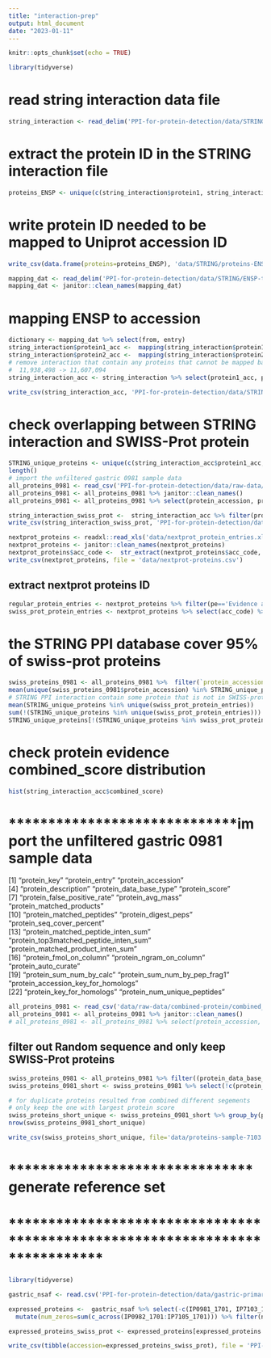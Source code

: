 ```yaml
---
title: "interaction-prep"
output: html_document
date: "2023-01-11"
---
```


```r
knitr::opts_chunk$set(echo = TRUE)
```



```r
library(tidyverse)
```

# read string interaction data file
```r
string_interaction <- read_delim('PPI-for-protein-detection/data/STRING/9606.protein.links.v11.5.txt', delim=' ', show_col_types = FALSE)
```

# extract the protein ID in the STRING interaction file
```r
proteins_ENSP <- unique(c(string_interaction$protein1, string_interaction$protein2))
```

# write protein ID needed to be mapped to Uniprot accession ID
```r
write_csv(data.frame(proteins=proteins_ENSP), 'data/STRING/proteins-ENSP.csv')
```

```r
mapping_dat <- read_delim('PPI-for-protein-detection/data/STRING/ENSP-to-accession.tsv', delim = '\t', show_col_types = FALSE)
mapping_dat <- janitor::clean_names(mapping_dat)
```


# mapping ENSP to accession
```r
dictionary <- mapping_dat %>% select(from, entry)
string_interaction$protein1_acc <-  mapping(string_interaction$protein1, dictionary = dictionary)
string_interaction$protein2_acc <-  mapping(string_interaction$protein2, dictionary = dictionary)
# remove interaction that contain any proteins that cannot be mapped back to accession
#  11,938,498 -> 11,607,094
string_interaction_acc <- string_interaction %>% select(protein1_acc, protein2_acc, combined_score) %>% filter(!(is.na(protein1_acc) | is.na(protein2_acc)))
```

```r
write_csv(string_interaction_acc, 'PPI-for-protein-detection/data/STRING/STRING-interaction-acc.csv')
```

# check overlapping between STRING interaction and SWISS-Prot protein
```r
STRING_unique_proteins <- unique(c(string_interaction_acc$protein1_acc, string_interaction_acc$protein2_acc))
length()
# import the unfiltered gastric 0981 sample data
all_proteins_0981 <- read_csv('PPI-for-protein-detection/data/raw-data/TCE-cgu3/combined_protein.csv', show_col_types = FALSE)
all_proteins_0981 <- all_proteins_0981 %>% janitor::clean_names()
all_proteins_0981 <- all_proteins_0981 %>% select(protein_accession, protein_data_base_type, protein_score, protein_matched_peptides,  protein_matched_peptide_inten_sum)
```


```r
string_interaction_swiss_prot <-  string_interaction_acc %>% filter(protein1_acc %in% swiss_prot_protein_entries & protein2_acc %in% swiss_prot_protein_entries)
write_csv(string_interaction_swiss_prot, 'PPI-for-protein-detection/data/STRING/STRING-interaction-swiss.csv')
```





```r
nextprot_proteins <- readxl::read_xls('data/nextprot_protein_entries.xls')
nextprot_proteins <- janitor::clean_names(nextprot_proteins)
nextprot_proteins$acc_code <-  str_extract(nextprot_proteins$acc_code, '(?<=NX_).+')
write_csv(nextprot_proteins, file = 'data/nextprot-proteins.csv')
```

## extract nextprot proteins ID
```r
regular_protein_entries <- nextprot_proteins %>% filter(pe=='Evidence at protein level') %>% select(acc_code) %>% pull()
swiss_prot_protein_entries <- nextprot_proteins %>% select(acc_code) %>% pull()
```



# the STRING PPI database cover 95% of swiss-prot proteins
```r
swiss_proteins_0981 <- all_proteins_0981 %>%  filter(`protein_accession` %in% swiss_prot_protein_entries)
mean(unique(swiss_proteins_0981$protein_accession) %in% STRING_unique_proteins)
# STRING PPI interaction contain some protein that is not in SWISS-prot proteins (only 356 non-swiss-prot proteins)
mean(STRING_unique_proteins %in% unique(swiss_prot_protein_entries))
sum(!(STRING_unique_proteins %in% unique(swiss_prot_protein_entries)))
STRING_unique_proteins[!(STRING_unique_proteins %in% swiss_prot_protein_entries)]
```


# check protein evidence combined_score distribution
```r
hist(string_interaction_acc$combined_score)
```




# *****************************import the unfiltered gastric 0981 sample data
 [1] "protein_key"                           "protein_entry"                         "protein_accession"                    
 [4] "protein_description"                   "protein_data_base_type"                "protein_score"                        
 [7] "protein_false_positive_rate"           "protein_avg_mass"                      "protein_matched_products"             
[10] "protein_matched_peptides"              "protein_digest_peps"                   "protein_seq_cover_percent"            
[13] "protein_matched_peptide_inten_sum"     "protein_top3matched_peptide_inten_sum" "protein_matched_product_inten_sum"    
[16] "protein_fmol_on_column"                "protein_ngram_on_column"               "protein_auto_curate"                  
[19] "protein_sum_num_by_calc"               "protein_sum_num_by_pep_frag1"          "protein_accession_key_for_homologs"   
[22] "protein_key_for_homologs"              "protein_num_unique_peptides" 
```r
all_proteins_0981 <- read_csv('data/raw-data/combined-protein/combined_protein_7103.csv', show_col_types = FALSE)
all_proteins_0981 <- all_proteins_0981 %>% janitor::clean_names()
# all_proteins_0981 <- all_proteins_0981 %>% select(protein_accession, protein_data_base_type, protein_score, protein_matched_peptides,  protein_matched_peptide_inten_sum)
```


## filter out Random sequence and only keep SWISS-Prot proteins 
```r
swiss_proteins_0981 <- all_proteins_0981 %>% filter((protein_data_base_type == 'Regular') & (`protein_accession` %in% swiss_prot_protein_entries))
swiss_proteins_0981_short <- swiss_proteins_0981 %>% select(!c(protein_key, protein_entry, protein_description, protein_data_base_type, protein_false_positive_rate, protein_fmol_on_column, protein_ngram_on_column, protein_accession_key_for_homologs, protein_key_for_homologs))

# for duplicate proteins resulted from combined different segements 
# only keep the one with largest protein score
swiss_proteins_short_unique <- swiss_proteins_0981_short %>% group_by(protein_accession) %>% arrange(protein_score) %>% filter(row_number() == 1)
nrow(swiss_proteins_0981_short_unique)
```



```r
write_csv(swiss_proteins_short_unique, file='data/proteins-sample-7103.csv')
```


# ******************************* generate reference set
# ****************************************************************************

```r
library(tidyverse)
```


```r
gastric_nsaf <- read.csv('PPI-for-protein-detection/data/gastric-primary-cell/gastric_primary_cell_nsaf.csv')
```





```r
expressed_proteins <-  gastric_nsaf %>% select(-c(IP0981_1701, IP7103_1701)) %>% mutate(across(IP0982_1701:IP7105_1701, ~ .x == 0)) %>% rowwise() %>% 
  mutate(num_zeros=sum(c_across(IP0982_1701:IP7105_1701))) %>% filter(num_zeros >= 3) %>% select(X) %>% pull()
```
```r
expressed_proteins_swiss_prot <- expressed_proteins[expressed_proteins %in% nextprot_proteins$acc_code]
```


```r
write_csv(tibble(accession=expressed_proteins_swiss_prot), file = 'PPI-for-protein-detection/data/expressed-protein.csv')
```





